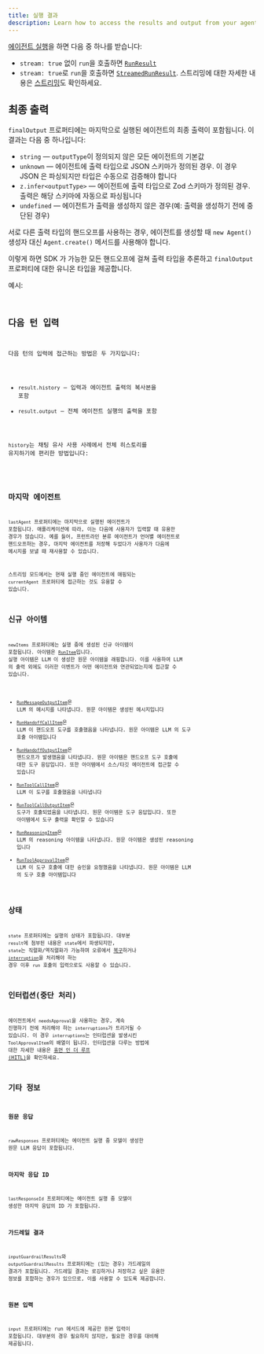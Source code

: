 ```yaml
---
title: 실행 결과
description: Learn how to access the results and output from your agent run
---
```



[에이전트 실행](/openai-agents-js/ko/guides/running-agents)을 하면 다음 중 하나를 받습니다:

- `stream: true` 없이 `run`을 호출하면 [`RunResult`](/openai-agents-js/openai/agents/classes/runresult)
- `stream: true`로 `run`을 호출하면 [`StreamedRunResult`](/openai-agents-js/openai/agents/classes/streamedrunresult). 스트리밍에 대한 자세한 내용은 [스트리밍](/openai-agents-js/ko/guides/streaming)도 확인하세요.

## 최종 출력

`finalOutput` 프로퍼티에는 마지막으로 실행된 에이전트의 최종 출력이 포함됩니다. 이 결과는 다음 중 하나입니다:

- `string` — `outputType`이 정의되지 않은 모든 에이전트의 기본값
- `unknown` — 에이전트에 출력 타입으로 JSON 스키마가 정의된 경우. 이 경우 JSON 은 파싱되지만 타입은 수동으로 검증해야 합니다
- `z.infer<outputType>` — 에이전트에 출력 타입으로 Zod 스키마가 정의된 경우. 출력은 해당 스키마에 자동으로 파싱됩니다
- `undefined` — 에이전트가 출력을 생성하지 않은 경우(예: 출력을 생성하기 전에 중단된 경우)

서로 다른 출력 타입의 핸드오프를 사용하는 경우, 에이전트를 생성할 때 `new Agent()` 생성자 대신 `Agent.create()` 메서드를 사용해야 합니다.

이렇게 하면 SDK 가 가능한 모든 핸드오프에 걸쳐 출력 타입을 추론하고 `finalOutput` 프로퍼티에 대한 유니온 타입을 제공합니다.

예시:

<Code
  lang="typescript"
  code={handoffFinalOutputTypes}
  title="Handoff final output types"
/>

## 다음 턴 입력

다음 턴의 입력에 접근하는 방법은 두 가지입니다:

- `result.history` — 입력과 에이전트 출력의 복사본을 포함
- `result.output` — 전체 에이전트 실행의 출력을 포함

`history`는 채팅 유사 사용 사례에서 전체 히스토리를 유지하기에 편리한 방법입니다:

<Code lang="typescript" code={historyLoop} title="History loop" />

## 마지막 에이전트

`lastAgent` 프로퍼티에는 마지막으로 실행된 에이전트가 포함됩니다. 애플리케이션에 따라, 이는 다음에 사용자가 입력할 때 유용한 경우가 많습니다. 예를 들어, 프런트라인 분류 에이전트가 언어별 에이전트로 핸드오프하는 경우, 마지막 에이전트를 저장해 두었다가 사용자가 다음에 메시지를 보낼 때 재사용할 수 있습니다.

스트리밍 모드에서는 현재 실행 중인 에이전트에 매핑되는 `currentAgent` 프로퍼티에 접근하는 것도 유용할 수 있습니다.

## 신규 아이템

`newItems` 프로퍼티에는 실행 중에 생성된 신규 아이템이 포함됩니다. 아이템은 [`RunItem`](/openai-agents-js/openai/agents/type-aliases/runitem)입니다. 실행 아이템은 LLM 이 생성한 원문 아이템을 래핑합니다. 이를 사용하여 LLM 의 출력 외에도 이러한 이벤트가 어떤 에이전트와 연관되었는지에 접근할 수 있습니다.

- [`RunMessageOutputItem`](/openai-agents-js/openai/agents/classes/runmessageoutputitem)은 LLM 의 메시지를 나타냅니다. 원문 아이템은 생성된 메시지입니다
- [`RunHandoffCallItem`](/openai-agents-js/openai/agents/classes/runhandoffcallitem)은 LLM 이 핸드오프 도구를 호출했음을 나타냅니다. 원문 아이템은 LLM 의 도구 호출 아이템입니다
- [`RunHandoffOutputItem`](/openai-agents-js/openai/agents/classes/runhandoffoutputitem)은 핸드오프가 발생했음을 나타냅니다. 원문 아이템은 핸드오프 도구 호출에 대한 도구 응답입니다. 또한 아이템에서 소스/타깃 에이전트에 접근할 수 있습니다
- [`RunToolCallItem`](/openai-agents-js/openai/agents/classes/runtoolcallitem)은 LLM 이 도구를 호출했음을 나타냅니다
- [`RunToolCallOutputItem`](/openai-agents-js/openai/agents/classes/runtoolcalloutputitem)은 도구가 호출되었음을 나타냅니다. 원문 아이템은 도구 응답입니다. 또한 아이템에서 도구 출력을 확인할 수 있습니다
- [`RunReasoningItem`](/openai-agents-js/openai/agents/classes/runreasoningitem)은 LLM 의 reasoning 아이템을 나타냅니다. 원문 아이템은 생성된 reasoning 입니다
- [`RunToolApprovalItem`](/openai-agents-js/openai/agents/classes/runtoolapprovalitem)은 LLM 이 도구 호출에 대한 승인을 요청했음을 나타냅니다. 원문 아이템은 LLM 의 도구 호출 아이템입니다

## 상태

`state` 프로퍼티에는 실행의 상태가 포함됩니다. 대부분 `result`에 첨부된 내용은 `state`에서 파생되지만, `state`는 직렬화/역직렬화가 가능하며 오류에서 [복구](/openai-agents-js/ko/guides/running-agents#exceptions)하거나 [`interruption`](#interruptions)을 처리해야 하는 경우 이후 `run` 호출의 입력으로도 사용할 수 있습니다.

## 인터럽션(중단 처리)

에이전트에서 `needsApproval`을 사용하는 경우, 계속 진행하기 전에 처리해야 하는 `interruptions`가 트리거될 수 있습니다. 이 경우 `interruptions`는 인터럽션을 발생시킨 `ToolApprovalItem`의 배열이 됩니다. 인터럽션을 다루는 방법에 대한 자세한 내용은 [휴먼 인 더 루프 (HITL)](/openai-agents-js/ko/guides/human-in-the-loop)을 확인하세요.

## 기타 정보

### 원문 응답

`rawResponses` 프로퍼티에는 에이전트 실행 중 모델이 생성한 원문 LLM 응답이 포함됩니다.

### 마지막 응답 ID

`lastResponseId` 프로퍼티에는 에이전트 실행 중 모델이 생성한 마지막 응답의 ID 가 포함됩니다.

### 가드레일 결과

`inputGuardrailResults`와 `outputGuardrailResults` 프로퍼티에는 (있는 경우) 가드레일의 결과가 포함됩니다. 가드레일 결과는 로깅하거나 저장하고 싶은 유용한 정보를 포함하는 경우가 있으므로, 이를 사용할 수 있도록 제공합니다.

### 원본 입력

`input` 프로퍼티에는 run 메서드에 제공한 원본 입력이 포함됩니다. 대부분의 경우 필요하지 않지만, 필요한 경우를 대비해 제공됩니다.
